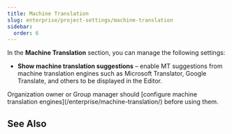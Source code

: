 ```yaml
---
title: Machine Translation
slug: enterprise/project-settings/machine-translation
sidebar:
  order: 6
---
```



In the **Machine Translation** section, you can manage the following settings:

* **Show machine translation suggestions** &ndash; enable MT suggestions from machine translation engines such as Microsoft Translator, Google Translate, and others to be displayed in the Editor.

<Aside>
  Organization owner or Group manager should [configure machine translation engines](/enterprise/machine-translation/) before using them.
</Aside>

## See Also

<LinkCard
  title="MT Engines"
  description="Explore the list of supported machine translation engines and learn how to configure them."
  href="https://store.crowdin.com/categories/machine-translation"
  target="_blank"
/>

<CardGrid>
  <LinkCard
    title="Machine Translation"
    href="/enterprise/machine-translation/"
  />
  <LinkCard
    title="Pre-Translation"
    href="/enterprise/pre-translation/"
  />
</CardGrid>
